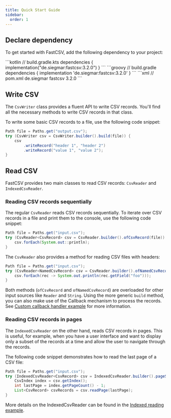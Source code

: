 ```yaml
---
title: Quick Start Guide
sidebar:
  order: 1
---
```



## Declare dependency

To get started with FastCSV, add the following dependency to your project:

<Tabs>
    <TabItem label="Gradle/Kotlin">
        ```kotlin
        // build.gradle.kts
        dependencies {
            implementation("de.siegmar:fastcsv:3.2.0")
        }
        ```
    </TabItem>
    <TabItem label="Gradle/Groovy">
        ```groovy
        // build.gradle
        dependencies {
            implementation 'de.siegmar:fastcsv:3.2.0'
        }
        ```
    </TabItem>
    <TabItem label="Maven">
        ```xml
        // pom.xml
        <dependency>
            <groupId>de.siegmar</groupId>
            <artifactId>fastcsv</artifactId>
            <version>3.2.0</version>
        </dependency>
        ```
    </TabItem>
</Tabs>

<LinkCard
    title="More examples"
    description="Check out the Maven Central Repository for examples on how to declare the dependency for even more build tools."
    href="https://central.sonatype.com/artifact/de.siegmar/fastcsv"
    target="_blank"
/>

## Write CSV

The `CsvWriter` class provides a fluent API to write CSV records.
You'll find all the necessary methods to write CSV records in that class.

To write some basic CSV records to a file, use the following code snippet:

```java
Path file = Paths.get("output.csv");
try (CsvWriter csv = CsvWriter.builder().build(file)) {
    csv
        .writeRecord("header 1", "header 2")
        .writeRecord("value 1", "value 2");
}
```

## Read CSV

FastCSV provides two main classes to read CSV records: `CsvReader` and `IndexedCsvReader`.

### Reading CSV records sequentially

The regular `CsvReader` reads CSV records sequentially.
To iterate over CSV records in a file and print them to the console, use the following code snippet:

```java "CsvRecord" ".ofCsvRecord(file)"
Path file = Paths.get("input.csv");
try (CsvReader<CsvRecord> csv = CsvReader.builder().ofCsvRecord(file)) {
    csv.forEach(System.out::println);
}
```

The `CsvReader` also provides a method for reading CSV files with headers:

```java "NamedCsvRecord" ".ofNamedCsvRecord(file)"
Path file = Paths.get("input.csv");
try (CsvReader<NamedCsvRecord> csv = CsvReader.builder().ofNamedCsvRecord(file)) {
    csv.forEach(rec -> System.out.println(rec.getField("foo")));
}
```

Both methods (`ofCsvRecord` and `ofNamedCsvRecord`) are overloaded for other input sources like `Reader` and `String`.
Using the more generic `build` method, you can also make use of the Callback mechanism to process the records. See
[Custom callback handler example](/guides/examples/custom-callback-handler/) for more information.

### Reading CSV records in pages

The `IndexedCsvReader` on the other hand, reads CSV records in pages. This is useful, for example,
when you have a user interface and want to display only a subset of the records at a time and allow the user
to navigate through the records.

The following code snippet demonstrates how to read the last page of a CSV file:

```java
Path file = Paths.get("input.csv");
try (IndexedCsvReader<CsvRecord> csv = IndexedCsvReader.builder().pageSize(10).ofCsvRecord(file)) {
    CsvIndex index = csv.getIndex();
    int lastPage = index.getPageCount() - 1;
    List<CsvRecord> csvRecords = csv.readPage(lastPage);
}
```

More details on the IndexedCsvReader can be found in the [Indexed reading example](/guides/examples/indexed-read/).
